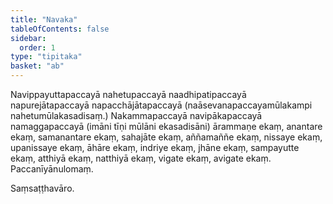 ```yaml
---
title: "Navaka"
tableOfContents: false
sidebar:
  order: 1
type: "tipitaka"
basket: "ab"
---
```



<DynamicBreadcrumb />

<Paragraph number="816">
Navippayuttapaccayā nahetupaccayā naadhipatipaccayā napurejātapaccayā napacchājātapaccayā (naāsevanapaccayamūlakampi nahetumūlakasadisaṃ.) Nakammapaccayā navipākapaccayā namaggapaccayā (imāni tīṇi mūlāni ekasadisāni) ārammaṇe ekaṃ, anantare ekaṃ, samanantare ekaṃ, sahajāte ekaṃ, aññamaññe ekaṃ, nissaye ekaṃ, upanissaye ekaṃ, āhāre ekaṃ, indriye ekaṃ, jhāne ekaṃ, sampayutte ekaṃ, atthiyā ekaṃ, natthiyā ekaṃ, vigate ekaṃ, avigate ekaṃ.

</Paragraph>

<Paragraph number="817" type="center">
Paccanīyānulomaṃ.

  
Saṃsaṭṭhavāro.
</Paragraph>